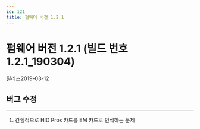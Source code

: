 ```yaml
---
id: 121
title: 펌웨어 버전 1.2.1
---
```


# 펌웨어 버전 1.2.1 (빌드 번호 1.2.1_190304)

릴리즈<Separator/>2019-03-12

## 버그 수정

---

<BugLists>

1. 간헐적으로 HID Prox 카드를 EM 카드로 인식하는 문제

</BugLists>